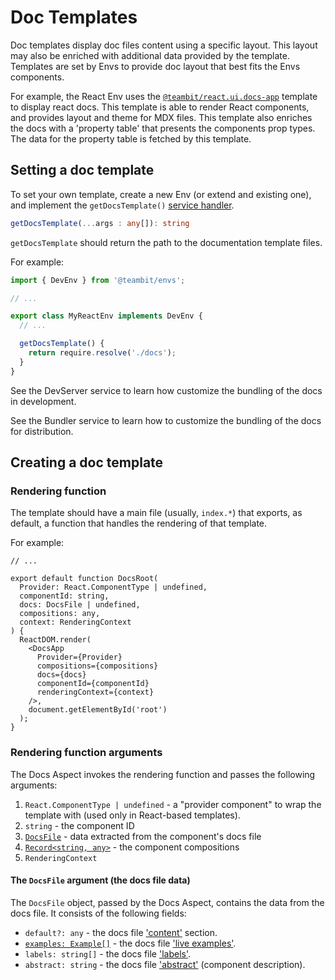 # Doc Templates

Doc templates display doc files content using a specific layout. This layout may also be enriched with additional data provided by the template.
Templates are set by Envs to provide doc layout that best fits the Envs components.

For example, the React Env uses the [`@teambit/react.ui.docs-app`](https://bit.dev/teambit/react/ui/docs-app) template to display react docs.
This template is able to render React components, and provides layout and theme for MDX files. This template also enriches the docs with a 'property table' that presents the components prop types. The data for the property table is fetched by this template.

## Setting a doc template

To set your own template, create a new Env (or extend and existing one), and implement the `getDocsTemplate()` [service handler](/envs/dev-services#service-handlers).

```ts
getDocsTemplate(...args : any[]): string
```

`getDocsTemplate` should return the path to the documentation template files.

For example:

```ts title="my-react.env.ts"
import { DevEnv } from '@teambit/envs';

// ...

export class MyReactEnv implements DevEnv {
  // ...

  getDocsTemplate() {
    return require.resolve('./docs');
  }
}
```

See the DevServer service to learn how customize the bundling of the docs in development.

See the Bundler service to learn how to customize the bundling of the docs for distribution.

## Creating a doc template

### Rendering function

The template should have a main file (usually, `index.*`) that exports, as default, a function that handles the rendering of that template.

For example:

```tsx title="docs/index.tsx"
// ...

export default function DocsRoot(
  Provider: React.ComponentType | undefined,
  componentId: string,
  docs: DocsFile | undefined,
  compositions: any,
  context: RenderingContext
) {
  ReactDOM.render(
    <DocsApp
      Provider={Provider}
      compositions={compositions}
      docs={docs}
      componentId={componentId}
      renderingContext={context}
    />,
    document.getElementById('root')
  );
}
```

### Rendering function arguments

The Docs Aspect invokes the rendering function and passes the following arguments:

1. `React.ComponentType | undefined` - a "provider component" to wrap the template with (used only in React-based templates).
2. `string` - the component ID
3. [`DocsFile`](#the-docsfile-argument-the-docs-file-data) - data extracted from the component's docs file
4. [`Record<string, any>`](https://www.typescriptlang.org/docs/handbook/utility-types.html#recordkeys-type) - the component compositions
5. `RenderingContext`

#### The `DocsFile` argument (the docs file data)

The `DocsFile` object, passed by the Docs Aspect, contains the data from the docs file. It consists of the following fields:

- `default?: any` - the docs file ['content'](/dev-services-overview/docs/docs-overview#content) section.
- [`examples: Example[]`](/overview#live-examples) - the docs file ['live examples'](/overview#live-examples).
- `labels: string[]` - the docs file ['labels'](/overview#labels).
- `abstract: string` - the docs file ['abstract'](/overview#abstract) (component description).
